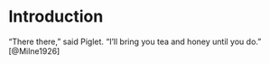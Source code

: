 
<!-- Reset the page numbering here to start 1, 2, 3, etc. -->
\pagenumbering{arabic}

# Introduction {-}

"There there," said Piglet. "I’ll bring you tea and honey until you do.” [@Milne1926]

